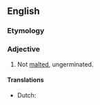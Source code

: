 ==English==

===Etymology===
{{prefix|en|un|malted}}

===Adjective===
{{en-adj|-}}

# Not [[malt]]ed, ungerminated.

====Translations====
{{trans-top|not malted}}
* Dutch: {{t|nl|ongemout}}
{{trans-mid}}
{{trans-bottom}}
